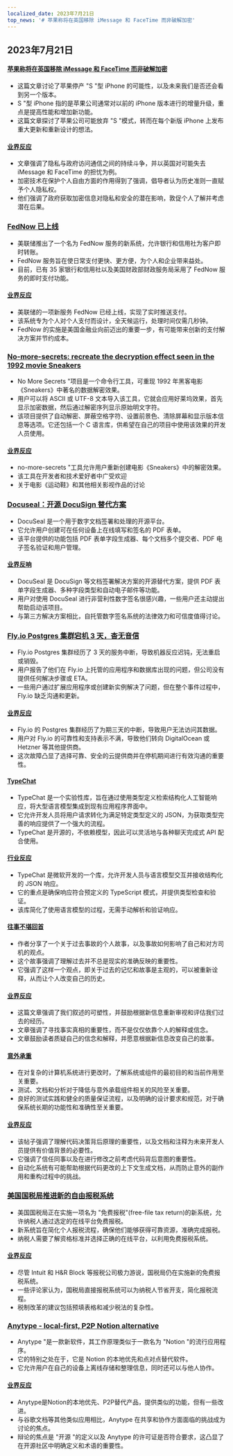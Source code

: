 ```yaml
---
localized_date: 2023年7月21日
top_news: '# 苹果称将在英国移除 iMessage 和 FaceTime 而非破解加密'
---
```




## 2023年7月21日

#### [苹果称将在英国移除 iMessage 和 FaceTime 而非破解加密](https://9to5mac.com/2023/07/20/apple-imessage-facetime-remove-security-law/)

- 这篇文章讨论了苹果停产 "S "型 iPhone 的可能性，以及未来我们是否还会看到另一个版本。
- S "型 iPhone 指的是苹果公司通常对以前的 iPhone 版本进行的增量升级，重点是提高性能和增加新功能。
- 这篇文章探讨了苹果公司可能放弃 "S "模式，转而在每个新版 iPhone 上发布重大更新和重新设计的想法。

#### [业界反应](http://news.ycombinator.com/item?id=36800297)

- 文章强调了隐私与政府访问通信之间的持续斗争，并以英国对可能失去 iMessage 和 FaceTime 的担忧为例。
- 加密技术在保护个人自由方面的作用得到了强调，倡导者认为历史准则一直赋予个人隐私权。
- 他们强调了政府获取加密信息对隐私和安全的潜在影响，敦促个人了解并考虑潜在后果。

### [FedNow 已上线](https://www.federalreserve.gov/newsevents/pressreleases/other20230720a.htm)

- 美联储推出了一个名为 FedNow 服务的新系统，允许银行和信用社为客户即时转账。
- FedNow 服务旨在使日常支付更快、更方便，为个人和企业带来益处。
- 目前，已有 35 家银行和信用社以及美国财政部财政服务局采用了 FedNow 服务的即时支付功能。

#### [业界反应](http://news.ycombinator.com/item?id=36801491)

- 美联储的一项新服务 FedNow 已经上线，实现了实时推送支付。
- 该系统专为个人对个人支付而设计，全天候运行，处理时间仅需几秒钟。
- FedNow 的实施是美国金融业向前迈出的重要一步，有可能带来创新的支付解决方案并节约成本。

### [No-more-secrets: recreate the decryption effect seen in the 1992 movie Sneakers](https://github.com/bartobri/no-more-secrets)

- No More Secrets "项目是一个命令行工具，可重现 1992 年黑客电影《Sneakers》中著名的数据解密效果。
- 用户可以将 ASCII 或 UTF-8 文本导入该工具，它就会应用好莱坞效果，首先显示加密数据，然后通过解密序列显示原始明文字符。
- 该项目提供了自动解密、屏蔽空格字符、设置前景色、清除屏幕和显示版本信息等选项。它还包括一个 C 语言库，供希望在自己的项目中使用该效果的开发人员使用。

#### [业界反应](http://news.ycombinator.com/item?id=36799776)

- no-more-secrets "工具允许用户重新创建电影《Sneakers》中的解密效果。
- 该工具在开发者和技术爱好者中广受欢迎
- 关于电影《运动鞋》和其他相关影视作品的讨论

### [Docuseal：开源 DocuSign 替代方案](https://github.com/docusealco/docuseal)

- DocuSeal 是一个用于数字文档签署和处理的开源平台。
- 它允许用户创建可在任何设备上在线填写和签名的 PDF 表单。
- 该平台提供的功能包括 PDF 表单字段生成器、每个文档多个提交者、PDF 电子签名验证和用户管理。

#### [业界反响](http://news.ycombinator.com/item?id=36798593)

- DocuSeal 是 DocuSign 等文档签署解决方案的开源替代方案，提供 PDF 表单字段生成器、多种字段类型和自动电子邮件等功能。
- 用户对使用 DocuSeal 进行非营利性数字签名很感兴趣，一些用户还主动提出帮助启动该项目。
- 与第三方解决方案相比，自托管数字签名系统的法律效力和可信度值得讨论。

### [Fly.io Postgres 集群宕机 3 天，杳无音信](https://webcache.googleusercontent.com/search?q=cache:2T9NpG8thZgJ:https://community.fly.io/t/service-interruption-cant-destroy-machine-deploy-or-restart/14227&cd=9&hl=en&ct=clnk&gl=au)

- Fly.io Postgres 集群经历了 3 天的服务中断，导致机器反应迟钝，无法重启或销毁。
- 用户报告了他们在 Fly.io 上托管的应用程序和数据库出现的问题，但公司没有提供任何解决步骤或 ETA。
- 一些用户通过扩展应用程序或创建新实例解决了问题，但在整个事件过程中，Fly.io 缺乏沟通和更新。

#### [业界反应](http://news.ycombinator.com/item?id=36808296)

- Fly.io 的 Postgres 集群经历了为期三天的中断，导致用户无法访问其数据。
- 用户对 Fly.io 的可靠性和支持表示不满，导致他们转向 DigitalOcean 或 Hetzner 等其他提供商。
- 这次故障凸显了选择可靠、安全的云提供商并在停机期间进行有效沟通的重要性。

#### [TypeChat](https://microsoft.github.io/TypeChat/blog/introducing-typechat/)

- TypeChat 是一个实验性库，旨在通过使用类型定义检索结构化人工智能响应，将大型语言模型集成到现有应用程序界面中。
- 它允许开发人员将用户请求转化为满足特定类型定义的 JSON，为获取类型完善的响应提供了一个强大的流程。
- TypeChat 是开源的，不依赖模型，因此可以灵活地与各种聊天完成式 API 配合使用。

#### [行业反应](http://news.ycombinator.com/item?id=36803124)

- TypeChat 是微软开发的一个库，允许开发人员与语言模型交互并接收结构化的 JSON 响应。
- 它的重点是确保响应符合预定义的 TypeScript 模式，并提供类型检查和验证。
- 该库简化了使用语言模型的过程，无需手动解析和验证响应。

#### [往事不堪回首](https://sive.rs/pnt)

- 作者分享了一个关于过去事故的个人故事，以及事故如何影响了自己和对方司机的观点。
- 这个故事强调了理解过去并不总是现实的准确反映的重要性。
- 它强调了这样一个观点，即关于过去的记忆和故事是主观的，可以被重新诠释，从而让个人改变自己的历史。

#### [业界反应](http://news.ycombinator.com/item?id=36798854)

- 这篇文章强调了我们叙述的可塑性，并鼓励根据新信息重新审视和评估我们过去的经历。
- 文章强调了寻找事实真相的重要性，而不是仅仅依靠个人的解释或信念。
- 文章鼓励读者质疑自己的信念和解释，并愿意根据新信息改变自己的故事。

#### [意外承重](https://www.jefftk.com/p/accidentally-load-bearing)

- 在对复杂的计算机系统进行更改时，了解系统或组件的最初目的和当前作用至关重要。
- 测试、文档和分析对于降低与意外承载组件相关的风险至关重要。
- 良好的测试实践和健全的质量保证流程，以及明确的设计要求和规范，对于确保系统长期的功能性和准确性至关重要。

#### [业界反应](http://news.ycombinator.com/item?id=36800151)

- 该帖子强调了理解代码决策背后原理的重要性，以及文档和注释为未来开发人员提供有价值背景的必要性。
- 它强调了信任同事以及在进行修改之前考虑代码背后意图的重要性。
- 自动化系统有可能帮助根据代码更改的上下文生成文档，从而防止意外的副作用和重构过程中的挑战。

### [美国国税局推进新的自由报税系统](https://www.pbs.org/newshour/politics/irs-moves-forward-with-a-new-free-file-tax-return-system-that-has-both-supporters-and-critics-mobilizing)

- 美国国税局正在实施一项名为 "免费报税"(free-file tax return)的新系统，允许纳税人通过选定的在线平台免费报税。
- 新系统旨在简化个人报税流程，确保他们能够获得可靠资源，准确完成报税。
- 纳税人需要了解资格标准并选择正确的在线平台，以利用免费报税系统。

#### [业界反应](http://news.ycombinator.com/item?id=36804710)

- 尽管 Intuit 和 H&R Block 等报税公司极力游说，国税局仍在实施新的免费报税系统。
- 一些评论家认为，国税局直接报税系统可以为纳税人节省开支，简化报税流程。
- 税制改革的建议包括预填表格和减少税法的复杂性。

### [Anytype - local-first, P2P Notion alternative](https://anytype.io/?hn)

- Anytype "是一款新软件，其工作原理类似于一款名为 "Notion "的流行应用程序。
- 它的特别之处在于，它是 Notion 的本地优先和点对点替代软件。
- 它允许用户在自己的设备上离线存储和整理信息，同时还可以与他人协作。

#### [业界反应](http://news.ycombinator.com/item?id=36799548)

- Anytype是Notion的本地优先、P2P替代产品，提供类似的功能，但有一些改进。
- 与谷歌文档等其他类似应用相比，Anytype 在共享和协作方面面临的挑战成为讨论的焦点。
- 辩论的焦点是 "开源 "的定义以及 Anytype 的许可证是否符合要求，这凸显了在开源社区中明确定义和术语的重要性。


